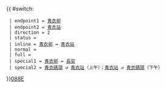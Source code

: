 {{ #switch: {{{format|}}}
  | endpoint1 = [[青衣邨巴士總站|青衣邨]]
  | endpoint2 = [[青衣站公共運輸交匯處|青衣站]]
  | direction = 2
  | status = 
  | inline = [[青衣邨巴士總站|青衣邨]] ↔ [[青衣站公共運輸交匯處|青衣站]]
  | normal =
  | full =
  | special1 = [[青衣邨巴士總站|青衣邨]] ↔ [[長安巴士總站|長安]]
  | special2 = [[青衣碼頭巴士總站|青衣碼頭]] ↺ [[青衣站公共運輸交匯處|青衣站]]（上午）；[[青衣站公共運輸交匯處|青衣站]] ↺ [[青衣碼頭巴士總站|青衣碼頭]]（下午）
}}<noinclude>[[category:新界專線小巴路線模板|088E]]</noinclude>
